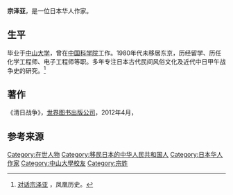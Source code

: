 {{multiple issues|
{{expand|time=2013-07-27T12:57:51+00:00}}
{{expert|time=2013-07-27T12:57:51+00:00}}
}}
'''宗泽亚'''，是一位日本华人作家。

==生平==
毕业于[[中山大学|中山大学]]，曾在[[中国科学院|中国科学院]]工作。1980年代未移居东京，历经留学、历任化学工程师、电子工程师等职。多年专注日本古代民间风俗文化及近代中日甲午战争史的研究。<ref>[http://news.ifeng.com/history/zhongguojindaishi/special/zongzeya/ 对话宗泽亚] {{Wayback|url=http://news.ifeng.com/history/zhongguojindaishi/special/zongzeya/ |date=20200811034853 }}，凤凰历史。</ref>

==著作==
《清日战争》，[[世界图书出版公司|世界图书出版公司]]，2012年4月，{{ISBN|9787510040498}}

==参考来源==
{{reflist}}

{{DEFAULTSORT:Z}}
[[Category:在世人物|Category:在世人物]]
[[Category:移民日本的中华人民共和国人|Category:移民日本的中华人民共和国人]]
[[Category:日本华人作家|Category:日本华人作家]]
[[Category:中山大學校友|Category:中山大學校友]]
[[Category:宗姓|Category:宗姓]]